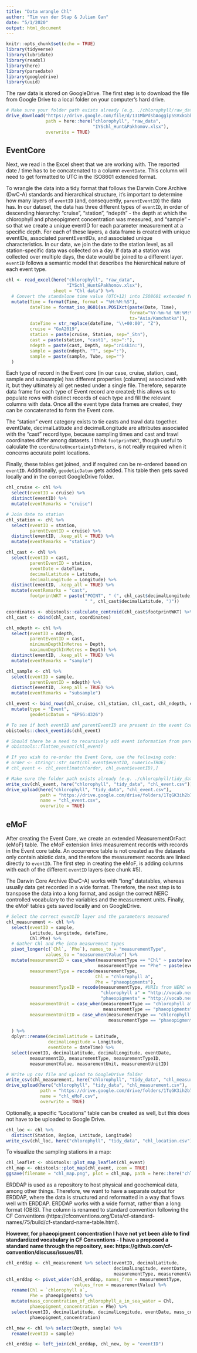 ```yaml
---
title: "Data wrangle Chl"
author: "Tim van der Stap & Julian Gan"
date: "5/1/2020"
output: html_document
---
```


```r
knitr::opts_chunk$set(echo = TRUE)
library(tidyverse)
library(lubridate)
library(readxl)
library(here)
library(parsedate)
library(googledrive)
library(uuid)
```

The raw data is stored on GoogleDrive. The first step is to download the file from Google Drive to a local folder on your computer's hard drive. 

``` r
# Make sure your folder path exists already (e.g. ./chlorophyll/raw_data)
drive_download("https://drive.google.com/file/d/131MbPdsbAoggip5SVxkGbkyWXX4r5U-V/view", 
               path = here::here("chlorophyll", "raw_data", 
                                 "IYSchl_Hunt&Pakhomov.xlsx"),
               overwrite = TRUE)
```

## EventCore 

Next, we read in the Excel sheet that we are working with. The reported date / time has to be concatenated to a column `eventDate`. This column will need to get formatted to UTC in the ISO8601 extended format.

To wrangle the data into a tidy format that follows the Darwin Core Archive (DwC-A) standards and hierarchical structure, it's important to determine how many layers of `eventID` (and, consequently, `parentEventID`) the data has. In our dataset, the data has three different types of `eventID`, in order of descending hierarchy: "cruise", "station", "ndepth" - the depth at which the chlorophyll and phaeopigment concentration was measured, and "sample" - so that we create a unique eventID for each parameter measurement at a specific depth. For each of these layers, a data frame is created with unique eventIDs, associated parentEventIDs, and associated unique characteristics. In our data, we join the date to the station level, as all station-specific data was collected on a day. If data at a station was collected over multiple days, the date would be joined to a different layer. `eventID` follows a semantic model that describes the hierarchical nature of each event type.

``` r
chl <- read_excel(here("chlorophyll", "raw_data", 
                       "IYSchl_Hunt&Pakhomov.xlsx"), 
                  sheet = "Chl data") %>% 
  # Convert the standalone time value (UTC+12) into ISO8601 extended format
  mutate(Time = format(Time, format = "%H:%M:%S"),
         dateTime = format_iso_8601(as.POSIXct(paste(Date, Time), 
                                               format="%Y-%m-%d %H:%M:%S", 
                                               tz="Asia/Kamchatka")),
         dateTime = str_replace(dateTime, "\\+00:00", "Z"),
         cruise = "GoA2019",
         station = paste(cruise, Station, sep="_Stn"),
         cast = paste(station, "cast1", sep=":"),
         ndepth = paste(cast, Depth, sep=":niskin:"),
         sample = paste(ndepth, "T", sep=":"),
         sample = paste(sample, Tube, sep="")
  )
```

Each type of record in the Event core (in our case, cruise, station, cast, sample and subsample) has different properties (columns) associated with it, but they ultimately all get nested under a single file. Therefore, separate data frame for each type of Event record are created; this allows us to populate rows with distinct records of each type and fill the relevant columns with data. Once all the event type data frames are created, they can be concatenated to form the Event core. 

The "station" event category exists to tie casts and trawl data together. eventDate, decimalLatitude and decimalLongitude are attributes associated with the "cast" record type, because sampling times and cast and trawl coordinates differ among datasets. I think `footprintWKT`, though useful to calculate the `coordinateUncertaintyInMeters`, is not really required when it concerns accurate point locations.  

Finally, these tables get joined, and if required can be re-ordered based on `eventID`. Additionally, `geodeticDatum` gets added. This table then gets saved locally and in the correct GoogleDrive folder. 

``` r
chl_cruise <- chl %>% 
  select(eventID = cruise) %>%
  distinct(eventID) %>%
  mutate(eventRemarks = "cruise")

# Join date to station
chl_station <- chl %>%
  select(eventID = station,
         parentEventID = cruise) %>% 
  distinct(eventID, .keep_all = TRUE) %>% 
  mutate(eventRemarks = "station")

chl_cast <- chl %>%
  select(eventID = cast,
         parentEventID = station,
         eventDate = dateTime,
         decimalLatitude = Latitude,
         decimalLongitude = Longitude) %>%
  distinct(eventID, .keep_all = TRUE) %>%
  mutate(eventRemarks = "cast",
         footprintWKT = paste("POINT", " (", chl_cast$decimalLongitude,
                              " ", chl_cast$decimalLatitude, ")"))

coordinates <- obistools::calculate_centroid(chl_cast$footprintWKT) %>% select(coordinateUncertaintyInMeters)
chl_cast <- cbind(chl_cast, coordinates)

chl_ndepth <- chl %>% 
  select(eventID = ndepth,
         parentEventID = cast,
         minimumDepthInMetres = Depth,
         maximumDepthInMetres = Depth) %>% 
  distinct(eventID, .keep_all = TRUE) %>% 
  mutate(eventRemarks = "sample")

chl_sample <- chl %>%
  select(eventID = sample,
         parentEventID = ndepth) %>%
  distinct(eventID, .keep_all = TRUE) %>%
  mutate(eventRemarks = "subsample")

chl_event <- bind_rows(chl_cruise, chl_station, chl_cast, chl_ndepth, chl_sample) %>% select(eventID, parentEventID:maximumDepthInMetres, coordinateUncertaintyInMeters, eventRemarks) %>% select(-footprintWKT) %>%
  mutate(type = "Event",
         geodeticDatum = "EPSG:4326")

# To see if both eventID and parentEventID are present in the event Core, and if all parentEventIDs have a corresponding eventID:
obistools::check_eventids(chl_event)

# Should there be a need to recursively add event information from parent events to 'child events', use:
# obistools::flatten_event(chl_event)

# If you wish to re-order the Event Core, use the following code:
# order <- stringr::str_sort(chl_event$eventID, numeric=TRUE)
# chl_event <- chl_event[match(order, chl_event$eventID),]

# Make sure the folder path exists already (e.g. ./chlorophyll/tidy_data)
write_csv(chl_event, here("chlorophyll", "tidy_data", "chl_event.csv"))
drive_upload(here("chlorophyll", "tidy_data", "chl_event.csv"),
             path = "https://drive.google.com/drive/folders/1TqGK3ih2b7hPWUion5utDgxIEVLYRm5W",
             name = "chl_event.csv",
             overwrite = TRUE)
```

## eMoF

After creating the Event Core, we create an extended MeasurementOrFact (eMoF) table. The eMoF extension links measurement records with records in the Event core table. An occurrence table is not created as the datasets only contain abiotic data, and therefore the measurement records are linked directly to `eventID`. The first step in creating the eMoF, is adding columns with each of the different `eventID` layers (see chunk #5).

The Darwin Core Archive (DwC-A) works with "long" datatables, whereas usually data get recorded in a wide format. Therefore, the next step is to transpose the data into a long format, and assign the correct NERC controlled vocabulary to the variables and the measurement units. Finally, the eMoF tables gets saved locally and on GoogleDrive. 

``` r
# Select the correct eventID layer and the parameters measured
chl_measurement <- chl %>%
  select(eventID = sample,
         Latitude, Longitude, dateTime,
         Chl:Phe) %>%
  # Gather Chl and Phe into measurement types
  pivot_longer(c(`Chl`, `Phe`), names_to = "measurementType", 
               values_to = "measurementValue") %>% 
  mutate(measurementID = case_when(measurementType == "Chl" ~ paste(eventID,"chl", sep=":"),
                                   measurementType == "Phe" ~ paste(eventID,"phe", sep=":")),
         measurementType = recode(measurementType, 
                                  Chl = "chlorophyll a",
                                  Phe = "phaeopigments"),
         measurementTypeID = recode(measurementType, #URIs from NERC website
                                    "chlorophyll a" = "http://vocab.nerc.ac.uk/collection/P01/current/CPHLHPP1/",
                                    "phaeopigments" = "http://vocab.nerc.ac.uk/collection/P01/current/PHAEZZXX/"),
         measurementUnit = case_when(measurementType == "chlorophyll a" ~ "mg/m^3",
                                     measurementType == "phaeopigments" ~ "mg/m^3"),
         measurementUnitID = case_when(measurementType == "chlorophyll a" ~ "http://vocab.nerc.ac.uk/collection/P06/current/UMMC/",
                                       measurementType == "phaeopigments" ~ "http://vocab.nerc.ac.uk/collection/P06/current/UMMC/")
         
  ) %>%
  dplyr::rename(decimalLatitude = Latitude,
                decimalLongitude = Longitude,
                eventDate = dateTime) %>%
  select(eventID, decimalLatitude, decimalLongitude, eventDate,
         measurementID, measurementType, measurementTypeID,
         measurementValue, measurementUnit, measurementUnitID)

# Write up csv file and upload to GoogleDrive folder
write_csv(chl_measurement, here("chlorophyll", "tidy_data", "chl_measurement.csv"))
drive_upload(here("chlorophyll", "tidy_data", "chl_measurement.csv"),
             path = "https://drive.google.com/drive/folders/1TqGK3ih2b7hPWUion5utDgxIEVLYRm5W",
             name = "chl_eMoF.csv",
             overwrite = TRUE)
```

Optionally, a specific "Locations" table can be created as well, but this does not have to be uploaded to Google Drive.  

``` r
chl_loc <- chl %>% 
  distinct(Station, Region, Latitude, Longitude)
write_csv(chl_loc, here("chlorophyll", "tidy_data", "chl_location.csv"))
```

To visualize the sampling stations in a map:

``` r
chl_leaflet <- obistools::plot_map_leaflet(chl_event)
chl_map <- obistools::plot_map(chl_event, zoom = TRUE)
ggsave(filename = "chl_map.png", plot = chl_map, path = here::here("chlorophyll", "maps"))
```

ERDDAP is used as a repository to host physical and geochemical data, among other things. Therefore, we want to have a separate output for ERDDAP, where the data is structured and reformatted in a way that flows well with ERDDAP. ERDDAP works with a wide format, rather than a long format (OBIS). The column is renamed to standard convention following the CF Conventions (https://cfconventions.org/Data/cf-standard-names/75/build/cf-standard-name-table.html).

**However, for phaeopigment concentration I have not yet been able to find standardized vocabulary in CF Conventions - I have a proposed a standard name through the repository, see: https://github.com/cf-convention/discuss/issues/81**. 

``` r
chl_erddap <- chl_measurement %>% select(eventID, decimalLatitude,
                                         decimalLongitude, eventDate,
                                         measurementType, measurementValue, measurementUnit)
chl_erddap <- pivot_wider(chl_erddap, names_from = measurementType,
                          values_from = measurementValue) %>%
  rename(Chl = `chlorophyll a`,
         Phe = phaeopigments) %>%
  mutate(mass_concentration_of_chlorophyll_a_in_sea_water = Chl,
         phaeopigment_concentration = Phe) %>%
  select(eventID, decimalLatitude, decimalLongitude, eventDate, mass_concentration_of_chlorophyll_a_in_sea_water,
         phaeopigment_concentration)

chl_new <- chl %>% select(Depth, sample) %>%
  rename(eventID = sample)

chl_erddap <- left_join(chl_erddap, chl_new, by = "eventID")
```


